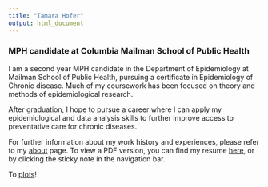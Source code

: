 ```yaml
---
title: "Tamara Hofer"
output: html_document
---
```


### MPH candidate at Columbia Mailman School of Public Health 

I am a second year MPH candidate in the Department of Epidemiology at Mailman School of Public Health, pursuing a certificate in Epidemiology of Chronic disease. Much of my coursework has been focused on theory and methods of epidemiological research.

After graduation, I hope to pursue a career where I can apply my epidemiological and data analysis skills to further improve access to preventative care for chronic diseases. 

For further information about my work history and experiences, please refer to my [about](about.html) page.
To view a PDF version, you can find my resume [here](./load/CV_Hofer.pdf), or by clicking the sticky note in the navigation bar. 


To [plots](plots.html)!

